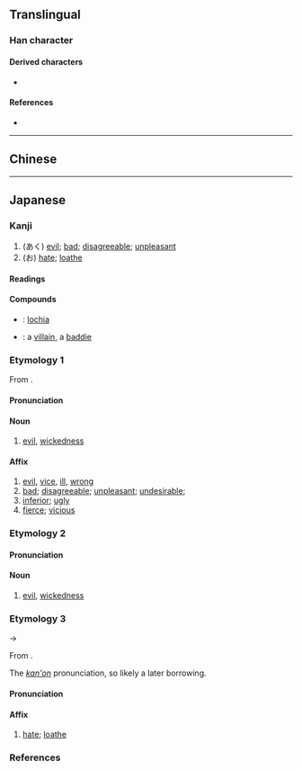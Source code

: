 {{also|惡|恶}}
{{character info}}
==Translingual==
{{Han simplified forms|惡|悪|恶}}

===Han character===
{{Han char|rn=61|rad=心|as=07|sn=11|four=10331|canj=MMP,XMMP|ids=⿱亜心}}

====Derived characters====
* {{l|mul|[[𫫖]], [[𨉼]], [[𬹓]]}}

====References====
* {{Han ref|kx=0388.341|dkj=10717|dj=0721.260|hdz=42300.020|uh=60AA|ud=24746}}

----

==Chinese==
{{zh-see|惡|sgsv}}

----

==Japanese==
{{ja-kanji forms|悪|惡}}

===Kanji===
{{ja-kanji|grade=3|rs=心07|kyu=惡}}

# (あく) [[evil]]; [[bad]]; [[disagreeable]]; [[unpleasant]]
# (お) [[hate]]; [[loathe]]

====Readings====
{{ja-readings
|goon=あく, う
|kanon=あく, お<を
|kun=わる-い, にく-む, いずく-んぞ
}}

====Compounds====
* {{ja-r|悪%露|お%ろ}}: [[lochia]]
* {{ja-r|悪%役|あく%やく}}: a [[villain]], a [[baddie]]

===Etymology 1===
{{ja-kanjitab|あく|yomi=o}}
From {{bor|ja|ltc|-|sort=あく}} {{m|zh|惡|tr=ʔak||bad}}.

====Pronunciation====
{{ja-pron|yomi=o|あく|acc=1|acc_ref=DJR,NHK}}

====Noun====
{{ja-noun|kyu=惡|あく}}

# [[evil]], [[wickedness]]

====Affix====
{{ja-pos|affix|kyu=惡|あく}}

# [[evil]], [[vice]], [[ill]], [[wrong]]
# [[bad]]; [[disagreeable]]; [[unpleasant]]; [[undesirable]];
# [[inferior]]; [[ugly]]
# [[fierce]]; [[vicious]]

===Etymology 2===
{{ja-kanjitab|わる|yomi=k}}

====Pronunciation====
{{ja-pron|yomi=k|わる|acc=1|acc_ref=DJR,NHK}}

====Noun====
{{ja-noun|kyu=惡|わる}}

# [[evil]], [[wickedness]]

===Etymology 3===
{{ja-kanjitab|お|yomi=kanon}}
{{IPAchar|/wo/}} → {{IPAchar|/o/}}

From {{der|ja|ltc|sort=お|-}} {{ltc-l|惡|id=2}}.

The ''[[漢音#Japanese|kan'on]]'' pronunciation, so likely a later borrowing.

====Pronunciation====
{{ja-pron|お|y=kanon}}

====Affix====
{{ja-pos|affix|お|hhira=を}}

# [[hate]]; [[loathe]]

===References===
<references/>